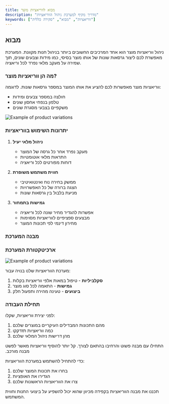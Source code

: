 ```yaml
---
title: מבוא לווריאציות מוצר
description: "מדריך מקיף למערכת ניהול הווריאציות"
keywords: ["ווריאציות", "מבוא", "סקירה כללית"]
---
```


## מבוא

ניהול ווריאציות מוצר הוא אחד המרכיבים החשובים ביותר בניהול חנות מקוונת. המערכת מאפשרת לכם ליצור גרסאות שונות של אותו מוצר בסיסי, כמו מידות וצבעים שונים, תוך שמירה על מעקב מלאי נפרד לכל וריאציה.

### מה הן ווריאציות מוצר?

ווריאציות מוצר מאפשרות לכם להציע את אותו המוצר במספר גרסאות שונות. לדוגמה:
- חולצה במספר צבעים ומידות
- טלפון בנפחי אחסון שונים
- משקפיים בצבעי מסגרת שונים

<img src="https://placehold.co/800x300?text=Example+of+product+variations" alt="Example of product variations" />

### יתרונות השימוש בווריאציות

1. **ניהול מלאי יעיל**
   - מעקב נפרד אחר כל גרסה של המוצר
   - התראות מלאי אוטומטיות
   - דוחות מפורטים לכל וריאציה

2. **חווית משתמש משופרת**
   - ממשק בחירה נוח ואינטואיטיבי
   - הצגה ברורה של כל האפשרויות
   - מניעת בלבול בין גרסאות שונות

3. **גמישות בתמחור**
   - אפשרות להגדיר מחיר שונה לכל וריאציה
   - מבצעים ספציפיים לווריאציות מסוימות
   - מחירון דינמי לפי תכונות המוצר

### מבנה המערכת

<CardGrid>
  <Card
    subtitle="הרכיב הראשון"
    title="תכונות"
    description="הגדרת התכונות שיוצרות את ההבדלים בין הווריאציות. למשל: צבע, מידה, חומר."
    href="/he/docs/variations/attributes"
    external={true}
  />
  <Card
    subtitle="הרכיב השני"
    title="אופציות"
    description="הערכים האפשריים לכל תכונה. למשל: עבור צבע - אדום, כחול, ירוק."
    href="/he/docs/variations/options"
    external={true}
  />
  <Card
    subtitle="הרכיב השלישי"
    title="יצירת ווריאציות"
    description="תהליך יצירת השילובים השונים של האופציות שיוצרים את גרסאות המוצר השונות."
    href="/he/docs/variations/creation"
    external={true}
  />
  <Card
    subtitle="הרכיב הרביעי"
    title="ניהול ווריאציות"
    description="ניהול הווריאציות הקיימות - עריכה, מחיקה, ניהול מלאי ומעקב אחר ביצועים."
    href="/he/docs/variations/management"
    external={true}
  />
</CardGrid>

### ארכיטקטורת המערכת

<img src="https://placehold.co/800x300?text=Example+of+product+variations" alt="Example of product variations" />

מערכת הווריאציות שלנו בנויה עבור:
1. **סקלביליות** - טיפול במאות אלפי ווריאציות בקלות
2. **גמישות** - התאמה לכל סוג מוצר
3. **ביצועים** - טעינה מהירה ותפעול חלק

### תחילת העבודה

<Step>
<StepItem title="תכנון ראשוני">

לפני יצירת ווריאציות, שקלו:
1. מהם התכונות המבדילים העיקריים במוצרים שלכם
2. כמה ווריאציות תזדקקו
3. מהן דרישות ניהול המלאי שלכם

<Note title="טיפ" type="info">
התחילו עם מבנה פשוט והרחיבו בהתאם לצורך. קל יותר להוסיף ווריאציות מאשר לפשט מבנה מורכב.
</Note>
</StepItem>

<StepItem title="הגדרה בסיסית">

כדי להתחיל להשתמש במערכת הווריאציות:
1. בחרו את תכונות המוצר שלכם
2. הגדירו את האופציות
3. צרו את הווריאציות הראשונות שלכם

<Note title="חשוב" type="warning">
תכננו את מבנה הווריאציות בקפידה מכיוון שהוא יכול להשפיע על ביצועי החנות וחווית המשתמש.
</Note>
</StepItem>
</Step>
